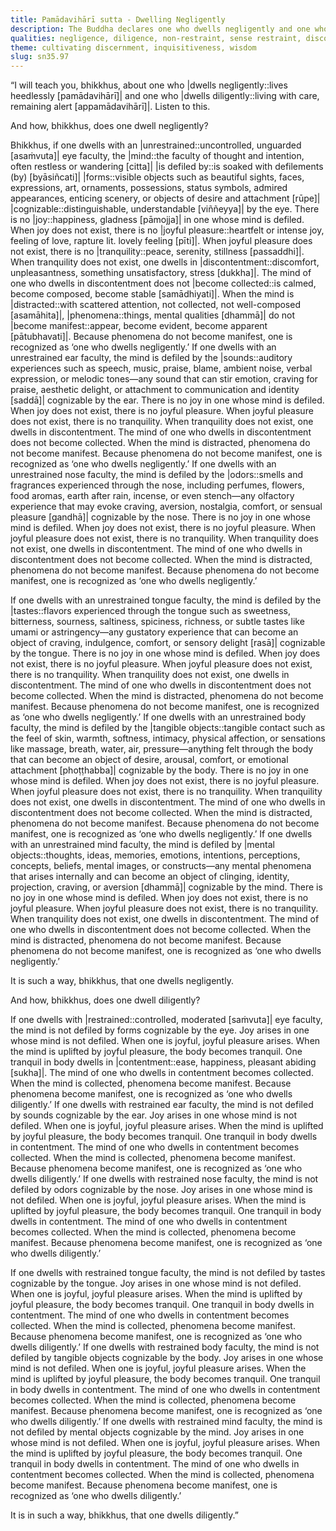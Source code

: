 ```yaml
---
title: Pamādavihārī sutta - Dwelling Negligently
description: The Buddha declares one who dwells negligently and one who dwells diligently through a sequence of arising mental states starting with non-restraint or restraint over the six sense bases.
qualities: negligence, diligence, non-restraint, sense restraint, discontentment, contentment, distraction, collectedness, tranquility, joyful pleasure, joy
theme: cultivating discernment, inquisitiveness, wisdom
slug: sn35.97
---
```


“I will teach you, bhikkhus, about one who |dwells negligently::lives heedlessly [pamādavihārī]| and one who |dwells diligently::living with care, remaining alert [appamādavihārī]|. Listen to this.

And how, bhikkhus, does one dwell negligently?

Bhikkhus, if one dwells with an |unrestrained::uncontrolled, unguarded [asaṁvuta]| eye faculty, the |mind::the faculty of thought and intention, often restless or wandering [citta]| |is defiled by::is soaked with defilements (by) [byāsiñcati]| |forms::visible objects such as beautiful sights, faces, expressions, art, ornaments, possessions, status symbols, admired appearances, enticing scenery, or objects of desire and attachment [rūpe]| |cognizable::distinguishable, understandable [viññeyya]| by the eye. There is no |joy::happiness, gladness [pāmojja]| in one whose mind is defiled. When joy does not exist, there is no |joyful pleasure::heartfelt or intense joy, feeling of love, rapture lit. lovely feeling [pīti]|. When joyful pleasure does not exist, there is no |tranquility::peace, serenity, stillness [passaddhi]|. When tranquility does not exist, one dwells in |discontentment::discomfort, unpleasantness, something unsatisfactory, stress [dukkha]|. The mind of one who dwells in discontentment does not |become collected::is calmed, become composed, become stable [samādhiyati]|. When the mind is |distracted::with scattered attention, not collected, not well-composed [asamāhita]|, |phenomena::things, mental qualities [dhammā]| do not |become manifest::appear, become evident, become apparent [pātubhavati]|. Because phenomena do not become manifest, one is recognized as ‘one who dwells negligently.’ <collapse>If one dwells with an unrestrained ear faculty, the mind is defiled by the |sounds::auditory experiences such as speech, music, praise, blame, ambient noise, verbal expression, or melodic tones—any sound that can stir emotion, craving for praise, aesthetic delight, or attachment to communication and identity [saddā]| cognizable by the ear. There is no joy in one whose mind is defiled. When joy does not exist, there is no joyful pleasure. When joyful pleasure does not exist, there is no tranquility. When tranquility does not exist, one dwells in discontentment. The mind of one who dwells in discontentment does not become collected. When the mind is distracted, phenomena do not become manifest. Because phenomena do not become manifest, one is recognized as ‘one who dwells negligently.’ If one dwells with an unrestrained nose faculty, the mind is defiled by the |odors::smells and fragrances experienced through the nose, including perfumes, flowers, food aromas, earth after rain, incense, or even stench—any olfactory experience that may evoke craving, aversion, nostalgia, comfort, or sensual pleasure [gandhā]| cognizable by the nose. There is no joy in one whose mind is defiled. When joy does not exist, there is no joyful pleasure. When joyful pleasure does not exist, there is no tranquility. When tranquility does not exist, one dwells in discontentment. The mind of one who dwells in discontentment does not become collected. When the mind is distracted, phenomena do not become manifest. Because phenomena do not become manifest, one is recognized as ‘one who dwells negligently.’</collapse>

If one dwells with an unrestrained tongue faculty, the mind is defiled by the |tastes::flavors experienced through the tongue such as sweetness, bitterness, sourness, saltiness, spiciness, richness, or subtle tastes like umami or astringency—any gustatory experience that can become an object of craving, indulgence, comfort, or sensory delight [rasā]| cognizable by the tongue. <collapse>There is no joy in one whose mind is defiled. When joy does not exist, there is no joyful pleasure. When joyful pleasure does not exist, there is no tranquility. When tranquility does not exist, one dwells in discontentment. The mind of one who dwells in discontentment does not become collected. When the mind is distracted, phenomena do not become manifest. Because phenomena do not become manifest,</collapse> one is recognized as ‘one who dwells negligently.’ <collapse>If one dwells with an unrestrained body faculty, the mind is defiled by the |tangible objects::tangible contact such as the feel of skin, warmth, softness, intimacy, physical affection, or sensations like massage, breath, water, air, pressure—anything felt through the body that can become an object of desire, arousal, comfort, or emotional attachment [phoṭṭhabba]| cognizable by the body. There is no joy in one whose mind is defiled. When joy does not exist, there is no joyful pleasure. When joyful pleasure does not exist, there is no tranquility. When tranquility does not exist, one dwells in discontentment. The mind of one who dwells in discontentment does not become collected. When the mind is distracted, phenomena do not become manifest. Because phenomena do not become manifest, one is recognized as ‘one who dwells negligently.’</collapse> If one dwells with an unrestrained mind faculty, the mind is defiled by |mental objects::thoughts, ideas, memories, emotions, intentions, perceptions, concepts, beliefs, mental images, or constructs—any mental phenomena that arises internally and can become an object of clinging, identity, projection, craving, or aversion [dhammā]| cognizable by the mind. There is no joy in one whose mind is defiled. When joy does not exist, there is no joyful pleasure. When joyful pleasure does not exist, there is no tranquility. When tranquility does not exist, one dwells in discontentment. The mind of one who dwells in discontentment does not become collected. When the mind is distracted, phenomena do not become manifest. Because phenomena do not become manifest, one is recognized as ‘one who dwells negligently.’

It is such a way, bhikkhus, that one dwells negligently.

And how, bhikkhus, does one dwell diligently?

If one dwells with |restrained::controlled, moderated [saṁvuta]| eye faculty, the mind is not defiled by forms cognizable by the eye. Joy arises in one whose mind is not defiled. When one is joyful, joyful pleasure arises. When the mind is uplifted by joyful pleasure, the body becomes tranquil. One tranquil in body dwells in |contentment::ease, happiness, pleasant abiding [sukha]|. The mind of one who dwells in contentment becomes collected. When the mind is collected, phenomena become manifest. Because phenomena become manifest, one is recognized as ‘one who dwells diligently.’ <collapse>If one dwells with restrained ear faculty, the mind is not defiled by sounds cognizable by the ear. Joy arises in one whose mind is not defiled. When one is joyful, joyful pleasure arises. When the mind is uplifted by joyful pleasure, the body becomes tranquil. One tranquil in body dwells in contentment. The mind of one who dwells in contentment becomes collected. When the mind is collected, phenomena become manifest. Because phenomena become manifest, one is recognized as ‘one who dwells diligently.’ If one dwells with restrained nose faculty, the mind is not defiled by odors cognizable by the nose. Joy arises in one whose mind is not defiled. When one is joyful, joyful pleasure arises. When the mind is uplifted by joyful pleasure, the body becomes tranquil. One tranquil in body dwells in contentment. The mind of one who dwells in contentment becomes collected. When the mind is collected, phenomena become manifest. Because phenomena become manifest, one is recognized as ‘one who dwells diligently.’</collapse>

If one dwells with restrained tongue faculty, the mind is not defiled by tastes cognizable by the tongue. <collapse>Joy arises in one whose mind is not defiled. When one is joyful, joyful pleasure arises. When the mind is uplifted by joyful pleasure, the body becomes tranquil. One tranquil in body dwells in contentment. The mind of one who dwells in contentment becomes collected. When the mind is collected, phenomena become manifest. Because phenomena become manifest,</collapse> one is recognized as ‘one who dwells diligently.’ <collapse>If one dwells with restrained body faculty, the mind is not defiled by tangible objects cognizable by the body. Joy arises in one whose mind is not defiled. When one is joyful, joyful pleasure arises. When the mind is uplifted by joyful pleasure, the body becomes tranquil. One tranquil in body dwells in contentment. The mind of one who dwells in contentment becomes collected. When the mind is collected, phenomena become manifest. Because phenomena become manifest, one is recognized as ‘one who dwells diligently.’</collapse> If one dwells with restrained mind faculty, the mind is not defiled by mental objects cognizable by the mind. Joy arises in one whose mind is not defiled. When one is joyful, joyful pleasure arises. When the mind is uplifted by joyful pleasure, the body becomes tranquil. One tranquil in body dwells in contentment. The mind of one who dwells in contentment becomes collected. When the mind is collected, phenomena become manifest. Because phenomena become manifest, one is recognized as ‘one who dwells diligently.’

It is in such a way, bhikkhus, that one dwells diligently.”